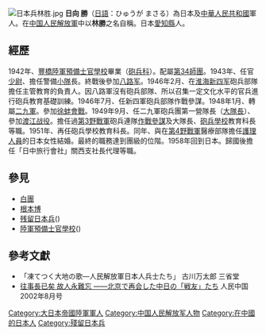 {{noteTA
|1=zh-cn:淮海战役; zh-tw:徐蚌會戰;
}}
[[File:日本兵林胜.jpg|right]]
'''日向 勝'''（[[日語|日語]]：ひゅうが まさる）為日本及[[中華人民共和國|中華人民共和國]]軍人。在[[中国人民解放軍|中国人民解放軍]]中以'''林勝'''之名自稱。日本[[愛知縣|愛知縣]]人。

==經歷==
1942年、[[陸軍預備士官學校|豐橋陸軍預備士官學校]]畢業（[[火炮|砲兵科]]）。配屬[[第34師團_(日本陸軍)|第34師團]]。1943年、任官[[少尉|少尉]]、擔任警備[[排|小隊]]長。終戰後參加[[八路军|八路军]]。1946年2月、在[[淮海|淮海]][[新四军|新四军]]砲兵部隊擔任主管教育的負責人。因八路軍沒有砲兵部隊、所以召集一定文化水平的官兵進行砲兵教育基礎訓練。1946年7月、任新四軍砲兵部隊作戰參謀。1948年1月、轉屬[[二九軍|二九軍]]。參加[[徐蚌會戰|徐蚌會戰]]。1949年9月、任二九軍砲兵團第一營隊長（[[营|大隊長]]）、參加[[渡江战役|渡江战役]]。擔任過[[中国人民解放军第三野战军|第3野戰軍]]砲兵連隊[[作戰參謀|作戰參謀]]及大隊長、[[砲兵學校|砲兵學校]]教育科長等職。1951年、再任砲兵學校教育科長。同年、與在[[中国人民解放军第四野战军|第4野戰軍]]醫療部隊擔任[[護理人員|護理人員]]的日本女性結婚。最終的職務達到團級的位階。1958年回到日本。歸國後擔任「日中旅行會社」關西支社長代理等職。

==參見==
*[[白團|白團]]
*[[根本博|根本博]]
*[[残留日本兵|残留日本兵]]({{lang|ja|残留日本兵}})
*[[陸軍預備士官學校|陸軍預備士官學校]]({{lang|ja|陸軍予備士官学校}})

==參考文獻==
*「凍てつく大地の歌―人民解放軍日本人兵士たち」 古川万太郎 三省堂
*[https://web.archive.org/web/20041230202214/http://peopleschina.com/maindoc/html/zhuanwen/200208/zhuan46.htm 往事長已矣 故人永難忘 ――北京で再会した中日の「戦友」たち] 人民中国 2002年8月号

[[Category:大日本帝國陸軍軍人|Category:大日本帝國陸軍軍人]]
[[Category:中国人民解放军人物|Category:中国人民解放军人物]]
[[Category:在中國的日本人|Category:在中國的日本人]]
[[Category:殘留日本兵|Category:殘留日本兵]]